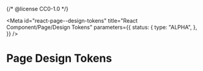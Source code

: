 {/* @license CC0-1.0 */}


<Meta
  id="react-page--design-tokens"
  title="React Component/Page/Design Tokens"
  parameters={{
    status: {
      type: "ALPHA",
    },
  }}
/>

# Page Design Tokens

<ComponentTokensSection tokens={tokens} definition={tokensDefinition} component="utrecht-page" />
